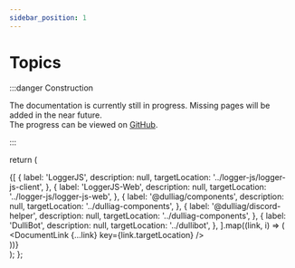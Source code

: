 ```yaml
---
sidebar_position: 1
---
```



# Topics

:::danger Construction

The documentation is currently still in progress. Missing pages will be added in the near future.<br />
The progress can be viewed on [GitHub](https://github.com/dulliag/documentation/).

:::

  return (
    <div>
      <div className={style.grid}>
        {[
          {
            label: 'LoggerJS',
            description: null,
            targetLocation: '../logger-js/logger-js-client',
          },
          {
            label: 'LoggerJS-Web',
            description: null,
            targetLocation: '../logger-js/logger-js-web',
          },
          {
            label: '@dulliag/components',
            description: null,
            targetLocation: '../dulliag-components',
          },
          {
            label: '@dulliag/discord-helper',
            description: null,
            targetLocation: '../dulliag-components',
          },
          {
            label: 'DulliBot',
            description: null,
            targetLocation: '../dullibot',
          },
        ].map((link, i) => (
          <div key={i}>
            <DocumentLink {...link} key={link.targetLocation} />
          </div>
        ))}
      </div>
    </div>
  );
};

<DocumentSection />
